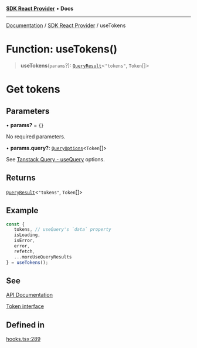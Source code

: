 [**SDK React Provider**](../index.mdx) • **Docs**

***

[Documentation](../../index.mdx) / [SDK React Provider](../index.mdx) / useTokens

# Function: useTokens()

> **useTokens**(`params`?): [`QueryResult`](../type-aliases/QueryResult.mdx)\<`"tokens"`, `Token`[]\>

# Get tokens

## Parameters

• **params?** = `{}`

No required parameters.

• **params.query?**: [`QueryOptions`](../type-aliases/QueryOptions.mdx)\<`Token`[]\>

See [Tanstack Query - useQuery](https://tanstack.com/query/latest/docs/framework/react/reference/useQuery) options.

## Returns

[`QueryResult`](../type-aliases/QueryResult.mdx)\<`"tokens"`, `Token`[]\>

## Example

```ts
const {
   tokens, // useQuery's `data` property
   isLoading,
   isError,
   error,
   refetch,
   ...moreUseQueryResults
} = useTokens();
```

## See

[API Documentation](https://monerium.dev/api-docs#operation/tokens)

[Token interface](/docs/SDK/interfaces/Token.md)

## Defined in

[hooks.tsx:289](https://github.com/monerium/js-monorepo/blob/1f07b3662d18c631941e215c70068d205e95c304/packages/sdk-react-provider/src/lib/hooks.tsx#L289)
